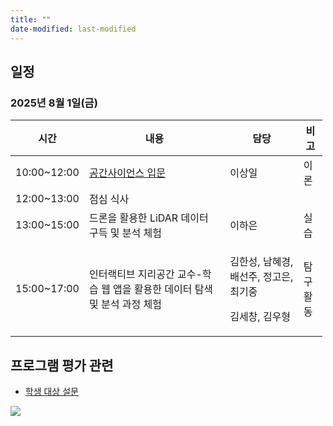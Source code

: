 ```yaml
---
title: ""
date-modified: last-modified
---
```


## 일정

### 2025년 8월 1일(금)

+--------------+----------------------------------------------------------------------------+----------------------------------------+-----------+
| 시간         | 내용                                                                       | 담당                                   | 비고      |
+==============+============================================================================+========================================+===========+
| 10:00\~12:00 | [공간사이언스 입문](공간사이언스%20입문(압축1).pdf)                        | 이상일                                 | 이론      |
+--------------+----------------------------------------------------------------------------+----------------------------------------+-----------+
| 12:00\~13:00 | 점심 식사                                                                  |                                        |           |
+--------------+----------------------------------------------------------------------------+----------------------------------------+-----------+
| 13:00\~15:00 | 드론을 활용한 LiDAR 데이터 구득 및 분석 체험                               | 이하은                                 | 실습      |
+--------------+----------------------------------------------------------------------------+----------------------------------------+-----------+
| 15:00\~17:00 | 인터랙티브 지리공간 교수-학습 웹 앱을 활용한 데이터 탐색 및 분석 과정 체험 | 김한성, 남혜경, 배선주, 정고은, 최기중 | 탐구활동  |
|              |                                                                            |                                        |           |
|              |                                                                            | 김세창, 김우형                         |           |
+--------------+----------------------------------------------------------------------------+----------------------------------------+-----------+

## 프로그램 평가 관련

-   [학생 대상 설문](https://forms.gle/6WooVfPwpoj3bUHe7)

![](images/clipboard-2845958978.png)
